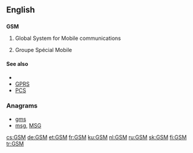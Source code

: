 {{also|gsm}}
==English==

==={{initialism-old|en}}===
'''GSM'''

# {{context|telecommunications}} Global System for Mobile communications
# {{context|electronics}} Groupe Spécial Mobile 

====See also====
* {{pedia|Global System for Mobile Communications}}
* [[GPRS]]
* [[PCS]]

===Anagrams===
* [[gms#English|gms]] 
* [[msg#English|msg]], [[MSG#English|MSG]]

[[cs:GSM]]
[[de:GSM]]
[[et:GSM]]
[[fr:GSM]]
[[ku:GSM]]
[[nl:GSM]]
[[ru:GSM]]
[[sk:GSM]]
[[fi:GSM]]
[[tr:GSM]]